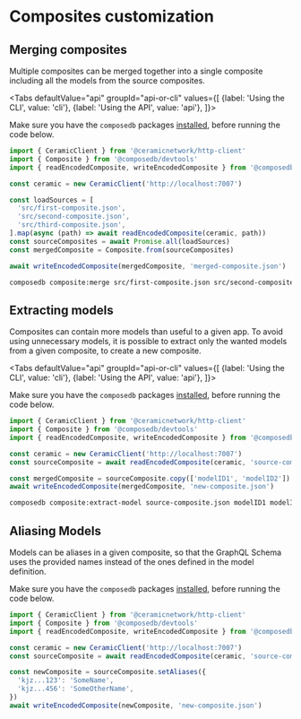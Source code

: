 
# Composites customization

<head>
  <meta name="robots" content="noindex" />
  <meta name="googlebot" content="noindex" />
</head>

## Merging composites

Multiple composites can be merged together into a single composite including all the models from the source composites.

<Tabs
  defaultValue="api"
  groupId="api-or-cli"
  values={[
    {label: 'Using the CLI', value: 'cli'},
    {label: 'Using the API', value: 'api'},
  ]}>
  <TabItem value="api">

Make sure you have the `composedb` packages [installed](../../installation.mdx), before running the code below.

```js
import { CeramicClient } from '@ceramicnetwork/http-client'
import { Composite } from '@composedb/devtools'
import { readEncodedComposite, writeEncodedComposite } from '@composedb/devtools-node'

const ceramic = new CeramicClient('http://localhost:7007')

const loadSources = [
  'src/first-composite.json',
  'src/second-composite.json',
  'src/third-composite.json',
].map(async (path) => await readEncodedComposite(ceramic, path))
const sourceComposites = await Promise.all(loadSources)
const mergedComposite = Composite.from(sourceComposites)

await writeEncodedComposite(mergedComposite, 'merged-composite.json')
```

  </TabItem>
  <TabItem value="cli">

```sh
composedb composite:merge src/first-composite.json src/second-composite.json src/third-composite.json --output=merged-composite.json
```

  </TabItem>
</Tabs>

## Extracting models

Composites can contain more models than useful to a given app. To avoid using unnecessary models, it is possible to extract only the wanted models from a given composite, to create a new composite.

<Tabs
  defaultValue="api"
  groupId="api-or-cli"
  values={[
    {label: 'Using the CLI', value: 'cli'},
    {label: 'Using the API', value: 'api'},
  ]}>
  <TabItem value="api">

Make sure you have the `composedb` packages [installed](../../installation.mdx), before running the code below.

```js
import { CeramicClient } from '@ceramicnetwork/http-client'
import { Composite } from '@composedb/devtools'
import { readEncodedComposite, writeEncodedComposite } from '@composedb/devtools-node'

const ceramic = new CeramicClient('http://localhost:7007')
const sourceComposite = await readEncodedComposite(ceramic, 'source-composite.json')

const mergedComposite = sourceComposite.copy(['modelID1', 'modelID2'])
await writeEncodedComposite(mergedComposite, 'new-composite.json')
```

  </TabItem>
  <TabItem value="cli">

```sh
composedb composite:extract-model source-composite.json modelID1 modelID2 --output=new-composite.json
```

  </TabItem>
</Tabs>

## Aliasing Models

Models can be aliases in a given composite, so that the GraphQL Schema uses the provided names instead of the ones defined in the model definition.

Make sure you have the `composedb` packages [installed](../../installation.mdx), before running the code below.

```js
import { CeramicClient } from '@ceramicnetwork/http-client'
import { Composite } from '@composedb/devtools'
import { readEncodedComposite, writeEncodedComposite } from '@composedb/devtools-node'

const ceramic = new CeramicClient('http://localhost:7007')
const sourceComposite = await readEncodedComposite(ceramic, 'source-composite.json')

const newComposite = sourceComposite.setAliases({
  'kjz...123': 'SomeName',
  'kjz...456': 'SomeOtherName',
})
await writeEncodedComposite(newComposite, 'new-composite.json')
```
